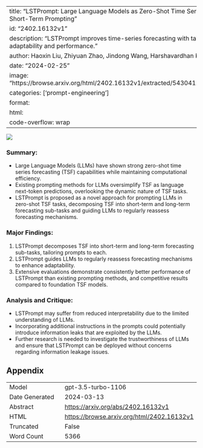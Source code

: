 
---
title: "LSTPrompt: Large Language Models as Zero-Shot Time Series Forecasters by Long-Short-Term Prompting"
id: "2402.16132v1"
description: "LSTPrompt improves time-series forecasting with tailored prompts for better adaptability and performance."
author: Haoxin Liu, Zhiyuan Zhao, Jindong Wang, Harshavardhan Kamarthi, B. Aditya Prakash
date: "2024-02-25"
image: "https://browse.arxiv.org/html/2402.16132v1/extracted/5430411/content/Picture/ablation.png"
categories: ['prompt-engineering']
format:
  html:
    code-overflow: wrap
---

![](https://browse.arxiv.org/html/2402.16132v1/extracted/5430411/content/Picture/ablation.png)

### **Summary:**
- Large Language Models (LLMs) have shown strong zero-shot time series forecasting (TSF) capabilities while maintaining computational efficiency.
- Existing prompting methods for LLMs oversimplify TSF as language next-token predictions, overlooking the dynamic nature of TSF tasks.
- LSTPrompt is proposed as a novel approach for prompting LLMs in zero-shot TSF tasks, decomposing TSF into short-term and long-term forecasting sub-tasks and guiding LLMs to regularly reassess forecasting mechanisms.

### **Major Findings:**
1. LSTPrompt decomposes TSF into short-term and long-term forecasting sub-tasks, tailoring prompts to each.
2. LSTPrompt guides LLMs to regularly reassess forecasting mechanisms to enhance adaptability.
3. Extensive evaluations demonstrate consistently better performance of LSTPrompt than existing prompting methods, and competitive results compared to foundation TSF models.

### **Analysis and Critique:**
- LSTPrompt may suffer from reduced interpretability due to the limited understanding of LLMs.
- Incorporating additional instructions in the prompts could potentially introduce information leaks that are exploited by the LLMs.
- Further research is needed to investigate the trustworthiness of LLMs and ensure that LSTPrompt can be deployed without concerns regarding information leakage issues.

## Appendix

|          |          |
|----------|----------|
| Model     | gpt-3.5-turbo-1106       |
| Date Generated     | 2024-03-13       |
| Abstract | [https://arxiv.org/abs/2402.16132v1](https://arxiv.org/abs/2402.16132v1)        |
| HTML     | [https://browse.arxiv.org/html/2402.16132v1](https://browse.arxiv.org/html/2402.16132v1)       |
| Truncated       | False       |
| Word Count       | 5366       |